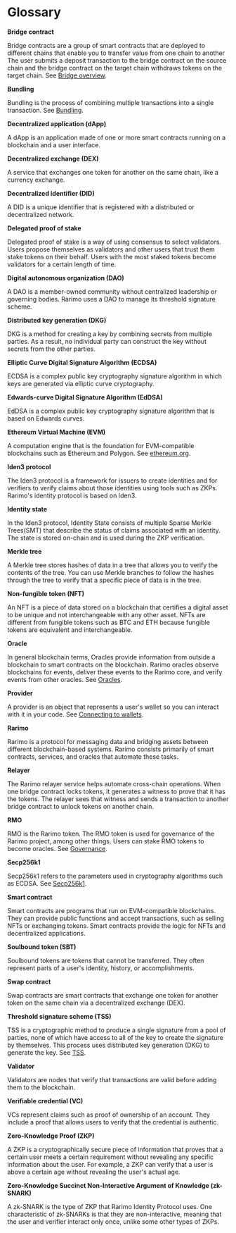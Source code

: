 ---
---

# Glossary

**Bridge contract**

Bridge contracts are a group of smart contracts that are deployed to different chains that enable you to transfer value from one chain to another
The user submits a deposit transaction to the bridge contract on the source chain and the bridge contract on the target chain withdraws tokens on the target chain.
See [Bridge overview](./reference/contracts/bridge).

**Bundling**

Bundling is the process of combining multiple transactions into a single transaction.
See [Bundling](./overview/bundling).

**Decentralized application (dApp)**

A dApp is an application made of one or more smart contracts running on a blockchain and a user interface.

**Decentralized exchange (DEX)**

A service that exchanges one token for another on the same chain, like a currency exchange.

**Decentralized identifier (DID)**

A DID is a unique identifier that is registered with a distributed or decentralized network.

**Delegated proof of stake**

Delegated proof of stake is a way of using consensus to select validators.
Users propose themselves as validators and other users that trust them stake tokens on their behalf.
Users with the most staked tokens become validators for a certain length of time.

**Digital autonomous organization (DAO)**

A DAO is a member-owned community without centralized leadership or governing bodies.
Rarimo uses a DAO to manage its threshold signature scheme.

**Distributed key generation (DKG)**

DKG is a method for creating a key by combining secrets from multiple parties.
As a result, no individual party can construct the key without secrets from the other parties.

**Elliptic Curve Digital Signature Algorithm (ECDSA)**

ECDSA is a complex public key cryptography signature algorithm in which keys are generated via elliptic curve cryptography.

**Edwards-curve Digital Signature Algorithm (EdDSA)**

EdDSA is a complex public key cryptography signature algorithm that is based on Edwards curves.

**Ethereum Virtual Machine (EVM)**

A computation engine that is the foundation for EVM-compatible blockchains such as Ethereum and Polygon.
See [ethereum.org](https://ethereum.org).

**Iden3 protocol**

The Iden3 protocol is a framework for issuers to create identities and for verifiers to verify claims about those identities using tools such as ZKPs.
Rarimo's identity protocol is based on Iden3.

**Identity state**

In the Iden3 protocol, Identity State consists of multiple Sparse Merkle Trees(SMT) that describe the status of claims associated with an identity. The state is stored on-chain and is used during the ZKP verification.


**Merkle tree**

A Merkle tree stores hashes of data in a tree that allows you to verify the contents of the tree.
You can use Merkle branches to follow the hashes through the tree to verify that a specific piece of data is in the tree.

**Non-fungible token (NFT)**

An NFT is a piece of data stored on a blockchain that certifies a digital asset to be unique and not interchangeable with any other asset.
NFTs are different from fungible tokens such as BTC and ETH because fungible tokens are equivalent and interchangeable.

**Oracle**

In general blockchain terms, Oracles provide information from outside a blockchain to smart contracts on the blockchain.
Rarimo oracles observe blockchains for events, deliver these events to the Rarimo core, and verify events from other oracles.
See [Oracles](./architecture/oracles).

**Provider**

A provider is an object that represents a user's wallet so you can interact with it in your code.
See [Connecting to wallets](./overview/connecting-to-wallets).

**Rarimo**

Rarimo is a protocol for messaging data and bridging assets between different blockchain-based systems.
Rarimo consists primarily of smart contracts, services, and oracles that automate these tasks.

**Relayer**

The Rarimo relayer service helps automate cross-chain operations.
When one bridge contract locks tokens, it generates a witness to prove that it has the tokens.
The relayer sees that witness and sends a transaction to another bridge contract to unlock tokens on another chain.

**RMO**

RMO is the Rarimo token.
The RMO token is used for governance of the Rarimo project, among other things.
Users can stake RMO tokens to become oracles.
See [Governance](./whitepaper/governance).

**Secp256k1**

Secp256k1 refers to the parameters used in cryptography algorithms such as ECDSA.
See [Secp256k1](https://en.bitcoin.it/wiki/Secp256k1).

**Smart contract**

Smart contracts are programs that run on EVM-compatible blockchains.
They can provide public functions and accept transactions, such as selling NFTs or exchanging tokens.
Smart contracts provide the logic for NFTs and decentralized applications.

**Soulbound token (SBT)**

Soulbound tokens are tokens that cannot be transferred.
They often represent parts of a user's identity, history, or accomplishments.

**Swap contract**

Swap contracts are smart contracts that exchange one token for another token on the same chain via a decentralized exchange (DEX).

**Threshold signature scheme (TSS)**

TSS is a cryptographic method to produce a single signature from a pool of parties, none of which have access to all of the key to create the signature by themselves.
This process uses distributed key generation (DKG) to generate the key.
See [TSS](./architecture/tss).

**Validator**

Validators are nodes that verify that transactions are valid before adding them to the blockchain.

**Verifiable credential (VC)**

VCs represent claims such as proof of ownership of an account.
They include a proof that allows users to verify that the credential is authentic.

**Zero-Knowledge Proof (ZKP)**

A ZKP is a cryptographically secure piece of information that proves that a certain user meets a certain requirement without revealing any specific information about the user.
For example, a ZKP can verify that a user is above a certain age without revealing the user's actual age.

**Zero-Knowledge Succinct Non-Interactive Argument of Knowledge (zk-SNARK)**

A zk-SNARK is the type of ZKP that Rarimo Identity Protocol uses.
One characteristic of zk-SNARKs is that they are non-interactive, meaning that the user and verifier interact only once, unlike some other types of ZKPs.
